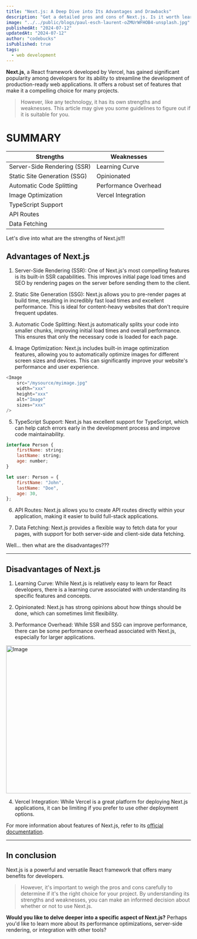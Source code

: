 ```yaml
---
title: "Next.js: A Deep Dive into Its Advantages and Drawbacks"
description: "Get a detailed pros and cons of Next.js. Is it worth learning?🫥🫥"
image: "../../public/blogs/paul-esch-laurent-oZMUrWFHOB4-unsplash.jpg"
publishedAt: "2024-07-12"
updatedAt: "2024-07-12"
author: "codebucks"
isPublished: true
tags:
  - web development
---
```


**Next.js**, a React framework developed by Vercel, has gained significant popularity among developers for its ability to streamline the development of production-ready web applications. It offers a robust set of features that make it a compelling choice for many projects.

> However, like any technology, it has its own strengths and weaknesses.
> This article may give you some guidelines to figure out if it is suitable for you.

# SUMMARY

| Strengths                    | Weaknesses           |
| ---------------------------- | -------------------- |
| Server-Side Rendering (SSR)  | Learning Curve       |
| Static Site Generation (SSG) | Opinionated          |
| Automatic Code Splitting     | Performance Overhead |
| Image Optimization           | Vercel Integration   |
| TypeScript Support           |                      |
| API Routes                   |                      |
| Data Fetching                |                      |

Let's dive into what are the strengths of Next.js!!!

## Advantages of Next.js

1. Server-Side Rendering (SSR): One of Next.js's most compelling features is its built-in SSR capabilities. This improves initial page load times and SEO by rendering pages on the server before sending them to the client.

2. Static Site Generation (SSG): Next.js allows you to pre-render pages at build time, resulting in incredibly fast load times and excellent performance. This is ideal for content-heavy websites that don't require frequent updates.

3. Automatic Code Splitting: Next.js automatically splits your code into smaller chunks, improving initial load times and overall performance. This ensures that only the necessary code is loaded for each page.

4. Image Optimization: Next.js includes built-in image optimization features, allowing you to automatically optimize images for different screen sizes and devices. This can significantly improve your website's performance and user experience.

```js
<Image
	src="/mysource/myimage.jpg"
	width="xxx"
	height="xxx"
	alt="Image"
	sizes="xxx"
/>
```

5. TypeScript Support: Next.js has excellent support for TypeScript, which can help catch errors early in the development process and improve code maintainability.

```js
interface Person {
	firstName: string;
	lastName: string;
	age: number;
}

let user: Person = {
	firstName: "John",
	lastName: "Doe",
	age: 30,
};
```

6. API Routes: Next.js allows you to create API routes directly within your application, making it easier to build full-stack applications.

7. Data Fetching: Next.js provides a flexible way to fetch data for your pages, with support for both server-side and client-side data fetching.

Well... then what are the disadvantages???

---

## Disadvantages of Next.js

1. Learning Curve: While Next.js is relatively easy to learn for React developers, there is a learning curve associated with understanding its specific features and concepts.

2. Opinionated: Next.js has strong opinions about how things should be done, which can sometimes limit flexibility.

3. Performance Overhead: While SSR and SSG can improve performance, there can be some performance overhead associated with Next.js, especially for larger applications.

<Image
	src="/blogs/Vercel_Integration.png"
	width="718"
	height="404"
	alt="Image"
	sizes="100vw"
/>

4. Vercel Integration: While Vercel is a great platform for deploying Next.js applications, it can be limiting if you prefer to use other deployment options.

For more information about features of Next.js, refer to its [official documentation](https://nextjs.org/docs).

---

## In conclusion

Next.js is a powerful and versatile React framework that offers many benefits for developers.

> However, it's important to weigh the pros and cons carefully to determine if it's the right choice for your project.
> By understanding its strengths and weaknesses, you can make an informed decision about whether or not to use Next.js.

**Would you like to delve deeper into a specific aspect of Next.js?** Perhaps you'd like to learn more about its performance optimizations, server-side rendering, or integration with other tools?
